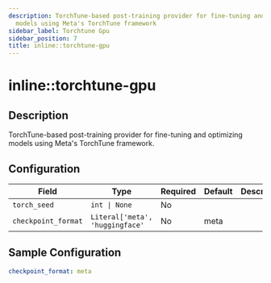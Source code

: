 ```yaml
---
description: TorchTune-based post-training provider for fine-tuning and optimizing
  models using Meta's TorchTune framework
sidebar_label: Torchtune Gpu
sidebar_position: 7
title: inline::torchtune-gpu
---
```


# inline::torchtune-gpu

## Description

TorchTune-based post-training provider for fine-tuning and optimizing models using Meta's TorchTune framework.

## Configuration

| Field | Type | Required | Default | Description |
|-------|------|----------|---------|-------------|
| `torch_seed` | `int \| None` | No |  |  |
| `checkpoint_format` | `Literal['meta', 'huggingface'` | No | meta |  |

## Sample Configuration

```yaml
checkpoint_format: meta
```
